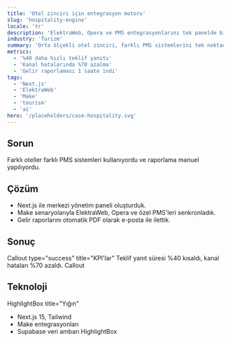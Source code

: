 ```yaml
---
title: 'Otel zinciri için entegrasyon motoru'
slug: 'hospitality-engine'
locale: 'tr'
description: 'ElektraWeb, Opera ve PMS entegrasyonlarını tek panelde birleştirdik.'
industry: 'Turizm'
summary: 'Orta ölçekli otel zinciri, farklı PMS sistemlerini tek noktadan yönetmek istedi.'
metrics:
  - '%40 daha hızlı teklif yanıtı'
  - 'Kanal hatalarında %70 azalma'
  - 'Gelir raporlaması 1 saate indi'
tags:
  - 'Next.js'
  - 'ElektraWeb'
  - 'Make'
  - 'tourism'
  - 'ai'
hero: '/placeholders/case-hospitality.svg'
---
```


## Sorun

Farklı oteller farklı PMS sistemleri kullanıyordu ve raporlama manuel yapılıyordu.

## Çözüm

- Next.js ile merkezi yönetim paneli oluşturduk.
- Make senaryolarıyla ElektraWeb, Opera ve özel PMS'leri senkronladık.
- Gelir raporlarını otomatik PDF olarak e-posta ile ilettik.

## Sonuç

Callout type="success" title="KPI'lar"
Teklif yanıt süresi %40 kısaldı, kanal hataları %70 azaldı.
Callout

## Teknoloji

HighlightBox title="Yığın"

- Next.js 15, Tailwind
- Make entegrasyonları
- Supabase veri ambarı
  HighlightBox
